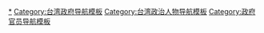 [[Category:台湾政府官员|*]]
[[Category:台湾政府导航模板|Category:台湾政府导航模板]]
[[Category:台湾政治人物导航模板|Category:台湾政治人物导航模板]]
[[Category:政府官员导航模板|Category:政府官员导航模板]]